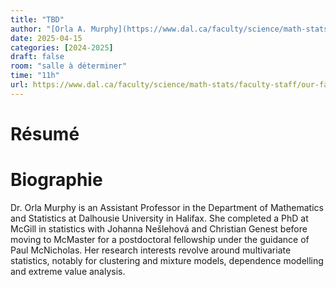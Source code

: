 ```yaml
---
title: "TBD"
author: "[Orla A. Murphy](https://www.dal.ca/faculty/science/math-stats/faculty-staff/our-faculty/statistics/orla-murphy.html)"
date: 2025-04-15
categories: [2024-2025]
draft: false
room: "salle à déterminer"
time: "11h"
url: https://www.dal.ca/faculty/science/math-stats/faculty-staff/our-faculty/statistics/orla-murphy.html
---
```


# Résumé


# Biographie

Dr. Orla Murphy is an Assistant Professor in the Department of Mathematics and Statistics at Dalhousie University in Halifax. She completed a PhD at McGill in statistics with Johanna Nešlehová and Christian Genest before moving to McMaster for a postdoctoral fellowship under the guidance of Paul McNicholas. Her research interests revolve around multivariate statistics, notably for  clustering and mixture models, dependence modelling and extreme value analysis.
